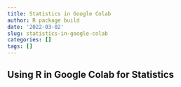 ```yaml
---
title: Statistics in Google Colab
author: R package build
date: '2022-03-02'
slug: statistics-in-google-colab
categories: []
tags: []
---
```



## Using R in Google Colab for Statistics
<script src="https://gist.github.com/Lior1430/a15a0f3017c806ba8cacb32fee967523.js"></script>